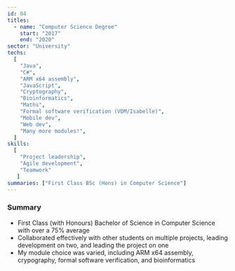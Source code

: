 ```yaml
---
id: 04
titles:
  - name: "Computer Science Degree"
    start: "2017"
    end: "2020"
sector: "University"
techs:
  [
    "Java",
    "C#",
    "ARM x64 assembly",
    "JavaScript",
    "Cryptography",
    "Bioinformatics",
    "Maths",
    "Formal software verification (VDM/Isabelle)",
    "Mobile dev",
    "Web dev",
    "Many more modules!",
  ]
skills: 
  [
    "Project leadership",
    "Agile development",
    "Teamwork"
   ]
summaries: ["First Class BSc (Hons) in Computer Science"]
---
```


### Summary

- First Class (with Honours) Bachelor of Science in Computer Science with over a 75% average
- Collaborated effectively with other students on multiple projects, leading development on two, and leading the project on one
- My module choice was varied, including ARM x64 assembly, crypography, formal software verification, and bioinformatics

